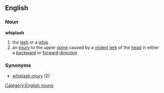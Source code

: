 ==English==
===Noun===
{{wikipedia}}
'''whiplash'''
#the [[lash]] or a [[whip]]
#an [[injury]] to the upper [[spine]] caused by a [[violent]] [[jerk]] of the [[head]] in either a [[backward]] or [[forward]] [[direction]]
===Synonyms===
*[[whiplash injury]]  (2)
[[Category:English nouns]]